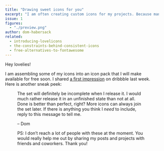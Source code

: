 ```yaml
---
title: "Drawing sweet icons for you"
excerpt: "I am often creating custom icons for my projects. Because many share a similar style, I will assemble them into a free icon pack."
issue: 1
figures:
  - "./preview.png"
author: dom-habersack
related:
  - introducing-lovelicons
  - the-constraints-behind-consistent-icons
  - free-alternatives-to-fontawesome
---
```


Hey lovelies!

I am assembling some of my icons into an icon pack that I will make available for free soon. I shared [a first impression](https://dribbble.com/shots/7099484-Lovely-icons) on dribbble last week. Here is another sneak peek:

<Figure
  alt="A set of icons, including a helmet, microphone, smartphone, and calendar."
  caption="Some of the icons that will be part of the set"
  fluid={props.figures['preview']}
/>

The set will definitely be incomplete when I release it. I would much rather release it in an unfinished state than not at all. Done is better than perfect, right? More icons can always join the set later. If there is anything you think I _need_ to include, reply to this message to tell me.

– Dom

 PS: I don’t reach a lot of people with these at the moment. You would really help me out by sharing my posts and projects with friends and coworkers. Thank you!
